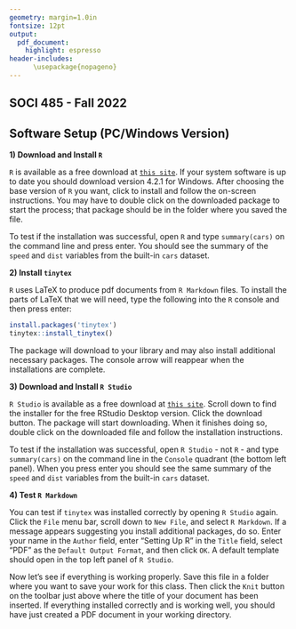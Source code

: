 ```yaml
---
geometry: margin=1.0in
fontsize: 12pt
output: 
  pdf_document:
    highlight: espresso
header-includes:
      \usepackage{nopageno}
---
```


## SOCI 485 - Fall 2022
## Software Setup (PC/Windows Version)

**1) Download and Install `R`**

`R` is available as a free download at [`this site`](https://cran.rstudio.com). If your system software is up to date you should download version 4.2.1 for Windows. After choosing the base version of `R` you want, click to install and follow the on-screen instructions. You may have to double click on the downloaded package to start the process; that package should be in the folder where you saved the file.

To test if the installation was successful, open `R` and type `summary(cars)` on the command line and press enter. You should see the summary of the `speed` and `dist` variables from the built-in `cars` dataset.

**2) Install `tinytex`**

`R` uses LaTeX to produce pdf documents from `R Markdown` files. To install the parts of LaTeX that we will need, type the following into the `R` console and then press enter:

```r
install.packages('tinytex')
tinytex::install_tinytex()
```

The package will download to your library and may also install additional necessary packages. The console arrow will reappear when the installations are complete.

**3) Download and Install `R Studio`**

`R Studio` is available as a free download at [`this site`](https://www.rstudio.com/products/rstudio/download/). Scroll down to find the installer for the free RStudio Desktop version. Click the download button. The package will start downloading. When it finishes doing so, double click on the downloaded file and follow the installation instructions.

To test if the installation was successful, open `R Studio` - not `R` - and type `summary(cars)` on the command line in the `Console` quadrant (the bottom left panel). When you press enter you should see the same summary of the `speed` and `dist` variables from the built-in `cars` dataset.

**4) Test `R Markdown`**

You can test if `tinytex` was installed correctly by opening `R Studio` again. Click the `File` menu bar, scroll down to `New File`, and select `R Markdown`. If a message appears suggesting you install additional packages, do so. Enter your name in the `Author` field,  enter "Setting Up R" in the `Title` field, select "PDF" as the `Default Output Format`, and then click `OK`. A default template should open in the top left panel of `R Studio`.

Now let's see if everything is working properly. Save this file in a folder where you want to save your work for this class. Then click the `Knit` button on the toolbar just above where the title of your document has been inserted. If everything installed correctly and is working well, you should have just created a PDF document in your working directory.